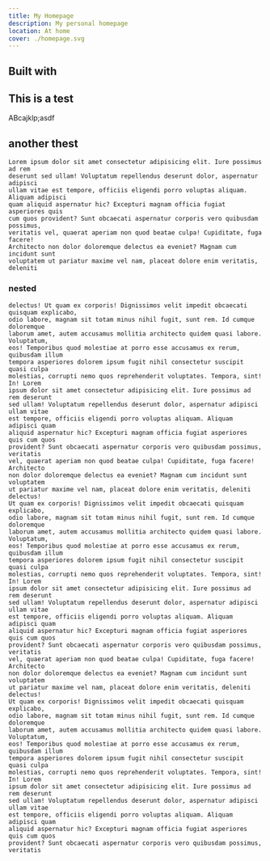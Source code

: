 ```yaml
---
title: My Homepage
description: My personal homepage
location: At home
cover: ./homepage.svg
---
```




## Built with

<p class="flex flex-row *:size-5 gap-2">
    <AstroLogo class="fill-foreground" />
    <SvelteLogo />
    <TypeScriptLogo />
</p>

## This is a test

ABcajklp;asdf

## another thest

    Lorem ipsum dolor sit amet consectetur adipisicing elit. Iure possimus ad rem
    deserunt sed ullam! Voluptatum repellendus deserunt dolor, aspernatur adipisci
    ullam vitae est tempore, officiis eligendi porro voluptas aliquam. Aliquam adipisci
    quam aliquid aspernatur hic? Excepturi magnam officia fugiat asperiores quis
    cum quos provident? Sunt obcaecati aspernatur corporis vero quibusdam possimus,
    veritatis vel, quaerat aperiam non quod beatae culpa! Cupiditate, fuga facere!
    Architecto non dolor doloremque delectus ea eveniet? Magnam cum incidunt sunt
    voluptatem ut pariatur maxime vel nam, placeat dolore enim veritatis, deleniti

### nested

    delectus! Ut quam ex corporis! Dignissimos velit impedit obcaecati quisquam explicabo,
    odio labore, magnam sit totam minus nihil fugit, sunt rem. Id cumque doloremque
    laborum amet, autem accusamus mollitia architecto quidem quasi labore. Voluptatum,
    eos! Temporibus quod molestiae at porro esse accusamus ex rerum, quibusdam illum
    tempora asperiores dolorem ipsum fugit nihil consectetur suscipit quasi culpa
    molestias, corrupti nemo quos reprehenderit voluptates. Tempora, sint! In! Lorem
    ipsum dolor sit amet consectetur adipisicing elit. Iure possimus ad rem deserunt
    sed ullam! Voluptatum repellendus deserunt dolor, aspernatur adipisci ullam vitae
    est tempore, officiis eligendi porro voluptas aliquam. Aliquam adipisci quam
    aliquid aspernatur hic? Excepturi magnam officia fugiat asperiores quis cum quos
    provident? Sunt obcaecati aspernatur corporis vero quibusdam possimus, veritatis
    vel, quaerat aperiam non quod beatae culpa! Cupiditate, fuga facere! Architecto
    non dolor doloremque delectus ea eveniet? Magnam cum incidunt sunt voluptatem
    ut pariatur maxime vel nam, placeat dolore enim veritatis, deleniti delectus!
    Ut quam ex corporis! Dignissimos velit impedit obcaecati quisquam explicabo,
    odio labore, magnam sit totam minus nihil fugit, sunt rem. Id cumque doloremque
    laborum amet, autem accusamus mollitia architecto quidem quasi labore. Voluptatum,
    eos! Temporibus quod molestiae at porro esse accusamus ex rerum, quibusdam illum
    tempora asperiores dolorem ipsum fugit nihil consectetur suscipit quasi culpa
    molestias, corrupti nemo quos reprehenderit voluptates. Tempora, sint! In! Lorem
    ipsum dolor sit amet consectetur adipisicing elit. Iure possimus ad rem deserunt
    sed ullam! Voluptatum repellendus deserunt dolor, aspernatur adipisci ullam vitae
    est tempore, officiis eligendi porro voluptas aliquam. Aliquam adipisci quam
    aliquid aspernatur hic? Excepturi magnam officia fugiat asperiores quis cum quos
    provident? Sunt obcaecati aspernatur corporis vero quibusdam possimus, veritatis
    vel, quaerat aperiam non quod beatae culpa! Cupiditate, fuga facere! Architecto
    non dolor doloremque delectus ea eveniet? Magnam cum incidunt sunt voluptatem
    ut pariatur maxime vel nam, placeat dolore enim veritatis, deleniti delectus!
    Ut quam ex corporis! Dignissimos velit impedit obcaecati quisquam explicabo,
    odio labore, magnam sit totam minus nihil fugit, sunt rem. Id cumque doloremque
    laborum amet, autem accusamus mollitia architecto quidem quasi labore. Voluptatum,
    eos! Temporibus quod molestiae at porro esse accusamus ex rerum, quibusdam illum
    tempora asperiores dolorem ipsum fugit nihil consectetur suscipit quasi culpa
    molestias, corrupti nemo quos reprehenderit voluptates. Tempora, sint! In! Lorem
    ipsum dolor sit amet consectetur adipisicing elit. Iure possimus ad rem deserunt
    sed ullam! Voluptatum repellendus deserunt dolor, aspernatur adipisci ullam vitae
    est tempore, officiis eligendi porro voluptas aliquam. Aliquam adipisci quam
    aliquid aspernatur hic? Excepturi magnam officia fugiat asperiores quis cum quos
    provident? Sunt obcaecati aspernatur corporis vero quibusdam possimus, veritatis



